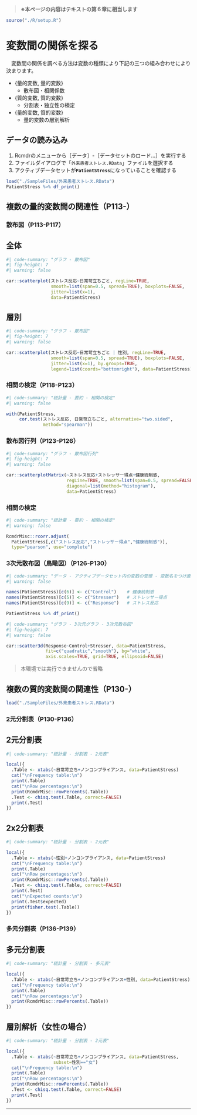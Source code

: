 > **※本ページの内容はテキストの第６章に相当します**

```r
source("./R/setup.R")
```


# 変数間の関係を探る
　変数間の関係を調べる方法は変数の種類により下記の三つの組み合わせにより決まります。

* {量的変数, 量的変数}
    * 散布図・相関係数
* {質的変数, 質的変数}
    * 分割表・独立性の検定
* {量的変数, 質的変数}
    * 量的変数の層別解析

:::{.callout-note collapse="false"}
## データの読み込み

1. Rcmdrのメニューから［データ］-［データセットのロード...］を実行する
1. ファイルダイアログで「`外来患者ストレス.RData`」ファイルを選択する
1. アクティブデータセットが**`PatientStress`**になっていることを確認する

:::

```r
load("./SampleFiles/外来患者ストレス.RData")
PatientStress %>% df_print()
```


## 複数の量的変数間の関連性（P113-）

### 散布図（P113-P117）

::: {.panel-tabset}
## 全体
```r
#| code-summary: "グラフ - 散布図"
#| fig-height: 7
#| warning: false

car::scatterplot(ストレス反応~日常苛立ちごと, regLine=TRUE,
                 smooth=list(span=0.5, spread=TRUE), boxplots=FALSE,
                 jitter=list(x=1), 
                 data=PatientStress)
```

## 層別
```r
#| code-summary: "グラフ - 散布図"
#| fig-height: 7
#| warning: false

car::scatterplot(ストレス反応~日常苛立ちごと | 性別, regLine=TRUE,
                 smooth=list(span=0.5, spread=TRUE), boxplots=FALSE,
                 jitter=list(x=1), by.groups=TRUE,
                 legend=list(coords="bottomright"), data=PatientStress)
```
:::


### 相関の検定（P118-P123）
```r
#| code-summary: "統計量 - 要約 - 相関の検定"
#| warning: false

with(PatientStress,
     cor.test(ストレス反応, 日常苛立ちごと, alternative="two.sided",
              method="spearman"))

```


### 散布図行列（P123-P126）
```r
#| code-summary: "グラフ - 散布図行列"
#| fig-height: 7
#| warning: false

car::scatterplotMatrix(~ストレス反応+ストレッサー得点+健康統制感,
                       regLine=TRUE, smooth=list(span=0.5, spread=FALSE),
                       diagonal=list(method="histogram"), 
                       data=PatientStress)
```

### 相関の検定
```r
#| code-summary: "統計量 - 要約 - 相関の検定"
#| warning: false

RcmdrMisc::rcorr.adjust(
  PatientStress[,c("ストレス反応","ストレッサー得点","健康統制感")],
  type="pearson", use="complete")
```


### 3次元散布図（鳥瞰図）（P126-P130）
```r
#| code-summary: "データ - アクティブデータセット内の変数の管理 - 変数名をつけ直す"
#| warning: false

names(PatientStress)[c(6)] <- c("Control")    # 健康統制感
names(PatientStress)[c(5)] <- c("Stresser")   # ストレッサー得点
names(PatientStress)[c(9)] <- c("Response")   # ストレス反応
```
```r
PatientStress %>% df_print()
```
```r
#| code-summary: "グラフ - 3次元グラフ - 3次元散布図"
#| fig-height: 7
#| warning: false

car::scatter3d(Response~Control+Stresser, data=PatientStress,
               fit=c("quadratic","smooth"), bg="white", 
               axis.scales=TRUE, grid=TRUE, ellipsoid=FALSE)
```

> 本環境では実行できませんので省略


## 複数の質的変数間の関連性（P130-）
```r
load("./SampleFiles/外来患者ストレス.RData")
```

### 2元分割表（P130-P136）

::: {.panel-tabset}
## 2元分割表
```r
#| code-summary: "統計量 - 分割表 - 2元表"

local({
  .Table <- xtabs(~日常苛立ち+ノンコンプライアンス, data=PatientStress)
  cat("\nFrequency table:\n")
  print(.Table)
  cat("\nRow percentages:\n")
  print(RcmdrMisc::rowPercents(.Table))
  .Test <- chisq.test(.Table, correct=FALSE)
  print(.Test)
})
```

## 2x2分割表
```r
#| code-summary: "統計量 - 分割表 - 2元表"

local({
  .Table <- xtabs(~性別+ノンコンプライアンス, data=PatientStress)
  cat("\nFrequency table:\n")
  print(.Table)
  cat("\nRow percentages:\n")
  print(RcmdrMisc::rowPercents(.Table))
  .Test <- chisq.test(.Table, correct=FALSE)
  print(.Test)
  cat("\nExpected counts:\n")
  print(.Test$expected) 
  print(fisher.test(.Table))
})
```
:::


### 多元分割表（P136-P139）

::: {.panel-tabset}
## 多元分割表
```r
#| code-summary: "統計量 - 分割表 - 多元表"

local({
  .Table <- xtabs(~日常苛立ち+ノンコンプライアンス+性別, data=PatientStress)
  cat("\nFrequency table:\n")
  print(.Table)
  cat("\nRow percentages:\n")
  print(RcmdrMisc::rowPercents(.Table)) 
})
```

## 層別解析（女性の場合）
```r
#| code-summary: "統計量 - 分割表 - 2元表"

local({
  .Table <- xtabs(~日常苛立ち+ノンコンプライアンス, data=PatientStress,
                  subset=性別=="女")
  cat("\nFrequency table:\n")
  print(.Table)
  cat("\nRow percentages:\n")
  print(RcmdrMisc::rowPercents(.Table))
  .Test <- chisq.test(.Table, correct=FALSE)
  print(.Test)
})
```
:::



---
